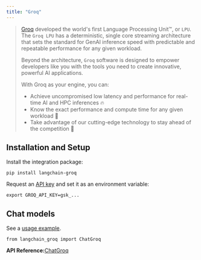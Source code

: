 ```yaml
---
title: "Groq"
---
```


> [Groq](https://groq.com) developed the world's first Language Processing Unit™, or `LPU`. The `Groq LPU` has a deterministic, single core streaming architecture that sets the standard for GenAI inference speed with predictable and repeatable performance for any given workload.
>
> Beyond the architecture, `Groq` software is designed to empower developers like you with the tools you need to create innovative, powerful AI applications.
>
> With Groq as your engine, you can:
>
> * Achieve uncompromised low latency and performance for real-time AI and HPC inferences 🔥
> * Know the exact performance and compute time for any given workload 🔮
> * Take advantage of our cutting-edge technology to stay ahead of the competition 💪

## Installation and Setup

Install the integration package:

```
pip install langchain-groq
```

Request an [API key](https://console.groq.com/login?utm_source=langchain\&utm_content=provider_page) and set it as an environment variable:

```
export GROQ_API_KEY=gsk_...
```

## Chat models

See a [usage example](/oss/integrations/chat/groq).

```
from langchain_groq import ChatGroq
```

**API Reference:**[ChatGroq](https://python.langchain.com/api_reference/groq/chat_models/langchain_groq.chat_models.ChatGroq.html)
